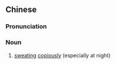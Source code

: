 {{also|盗汗}}
==Chinese==
{{zh-forms|s=盗汗}}
{{wikipedia|lang=zh}}

===Pronunciation===
{{zh-pron
|m=dàohàn
|cat=n
}}

===Noun===
{{zh-noun}}

# [[sweat]]ing [[copiously]] (especially at night)